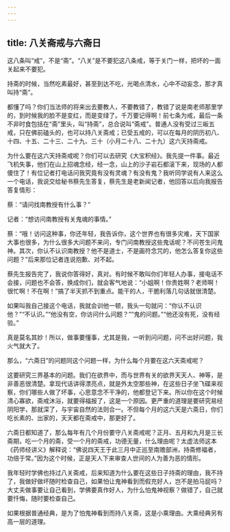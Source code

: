 ```yaml
---
---
---
```

title: 八关斋戒与六斋日
---




这八条叫“戒”，不是“斋”。“八关”是不要犯这八条戒，等于关门一样，把坏的一面关起来不要犯。

持斋的时候，当然吃素最好，甚至到达不吃，光喝点清水，心中不动妄念，那才真叫持“斋”。

都懂了吗？你们当法师的将来出去要教人，不要教错了，教错了说是南老师那里学的，到时候我的脸不是变红，而是变绿了。千万要记得啊！前七条为戒，最后一条不非时食包括在“斋”里头，叫“持斋”，总合说叫“斋戒”。普通人没有受过三皈五戒，只在佛前磕头的，也可以持八关斋戒；已受五戒的，可以在每月的阴历初八、十四、十五、二十三、二十九、三十（小月二十八、二十九）这六天持斋戒。

为什么要在这六天持斋戒呢？你们可以去研究《大宝积经》。我先提一件事。最近飞机失事，他们在山上招魂念经，经一念，山上的沙子岩石都滚下来，现场的人都傻住了！有位记者打电话问我究竟有没有灵魂？有没有鬼？我听同学说有人来这么一个电话，我说交给秘书蔡先生答复，蔡先生是老新闻记者，他回答以后向我报告答复情形：

蔡：“请问找南教授有什么事？”

记者：“想访问南教授有关鬼魂的事情。”

蔡：“哦！访问这种事，你还年轻，我告诉你，这个世界也有很多灾难，天下国家大事也很多，为什么很多大问题不来问，专门问南教授这些鬼话呢？不问苍生问鬼神。其次，你认不认识南教授？他不是道士，不是画符念咒的，他怎么答复你这些问题？”后来那位记者连说抱歉、对不起。

蔡先生报告完了，我说你答得好，真对。有时候不敢叫你们年轻人办事，接电话不会接，问题也不会答，换成你们，就会客气地说：“小姐啊！你贵姓啊？老师啊！很忙啊！不在啊！”搞了半天抓不到重点。能干的人，干脆利落几句话就很清楚。

如果叫我自己接这个电话，我就会训他一顿，我头一句就问：“你认不认识他？”“不认识。”“他没有空，你访问什么问题？”“鬼的问题。”“他还没有死，没有经验。”

真是莫名其妙！所以，做事要懂事，尤其是我，一听到问问题，问不出好问题，我火气就大了。

那么，“六斋日”的问题同这个问题一样，为什么每个月要在这六天斋戒呢？

这要研究三界基本的问题。我们在欲界中，而与世界有关的欲界天天人、神等，是非善恶很清楚。拿现代话讲得漂亮点，就是外太空那些神，在这些日子坐飞碟来视察，你们哪些人做了坏事，心思意念不干净的，他都登记下来。所以你在这个时候清心寡欲，斋戒沐浴，就要得福报了，这是一个原因。更严重的道理是要研究易经阴阳学，那就深了，与宇宙自然的法则合一。不但每个月的这六天是六斋日，你们吃长素的、出家的，天天都在斋戒中，那更好了。

六斋日都知道了，那么每年有几个月份要守八关斋戒呢？正月、五月和九月是三长斋期，吃一个月的斋，受一个月的斋戒，功德无量，什么理由呢？太虚法师这本《药师经讲义》解释说：“佛说四天王于此三月中正巡至南赡部洲，持斋修福者，功倍于常。”因为这个时候，正是天人下来审查人世间的人为善为恶的情形。

我年轻时学佛也持过八关斋戒，后来知道为什么要在这些日子持斋的理由，我不持了，我做好做坏随时检查自己，如果怕让鬼神看到而假充好人，岂不是拍马屁吗？大丈夫做事要让自己看到，学佛要真作好人，为什么怕鬼神视察？做错了，自己就要忏悔，随时要检查自己。

如果根据普通经典，是为了怕鬼神看到而持八关斋，这是小乘理由。大乘经典另有高一层的道理。